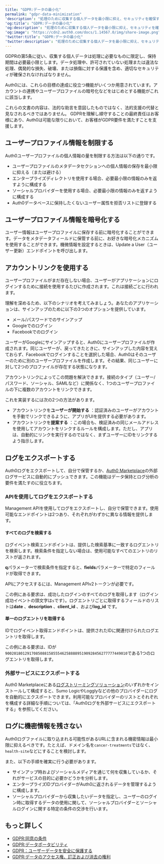 ```yaml
---
title: "GDPR:データの最小化"
permalink: "gdpr-data-minimization"
'description': "処理のために収集する個人データを最小限に抑え、セキュリティを確保する方法を説明します。"
'og:title': "GDPR:データの最小化"
'og:description': "処理のために収集する個人データを最小限に抑え、セキュリティを確保する方法を説明します。"
'og:image': "https://cdn2.auth0.com/docs/1.14567.0/img/share-image.png"
'twitter:title': "GDPR:データの最小化"
'twitter:description': "処理のために収集する個人データを最小限に抑え、セキュリティを確保する方法を説明します。"
---
```


GDPRの第5条に従い、収集する個人データは処理に必要なものに限定し、保持期間は必要最小限とします。データ処理中、許可されていない処理または違法な処理、偶発的な損失、破壊、または損傷に対する保護を含め、適切なセキュリティが確保されなければなりません。

Auth0には、これらの目標の達成に役立つ機能がいくつか用意されています。アカウントの連携やユーザープロファイルの暗号化などをはじめとする機能がこれに該当します。

<Callout icon="file-lines" color="#0EA5E9" iconType="regular">

これらの文書の内容は、法的な助言を意図したものではなく、法的支援の代替と見なされるべきではありません。 GDPRを理解し順守することの最終責任はお客様にあり、Auth0は可能な限りにおいて、お客様がGDPR要件を満たすことを支援します。

</Callout>

## ユーザープロファイル情報を制限する

Auth0ユーザープロファイルの個人情報の量を制限する方法は以下の通りです。

* ユーザープロファイルのメタデータセクションへの個人情報の保存を最小限に抑える（または避ける）
* エンタープライズディレクトリを使用する場合、必要最小限の情報のみを返すように構成する
* ソーシャルプロバイダーを使用する場合、必要最小限の情報のみを返すように構成する
* Auth0データベースに保持したくないユーザー属性を拒否リストに登録する

## ユーザープロファイル情報を暗号化する

ユーザー情報はユーザープロファイルに保存する前に暗号化することができます。データをメタデータフィールドに保管する前に、お好きな暗号化メカニズムを使用することができます。機微情報を設定するときは、Update a User（ユーザー更新）エンドポイントを呼び出します。

## アカウントリンクを使用する

ユーザープロファイルがまだ存在しない場合、ユーザーがアプリケーションにログインするために接続を使用するたびに作成されます。これは接続ごとに行われます。

理解を深めるため、以下のシナリオを考えてみましょう。あなたのアプリケーションは、サインアップのために以下の3つのオプションを提供しています。

* メール/パスワードでのサインアップ
* Googleでのログイン
* Facebookでのログイン

ユーザーがGoogleにサインアップすると、Auth0にユーザープロファイルが作成されます。同じユーザーが、戻ってきたときに、サインアップした内容を覚えておらず、Facebookでログインすることを選択した場合、Auth0はそのユーザーのために別のユーザープロファイルを作成します。その結果、同じユーザーに対して2つのプロファイルが存在する状態になります。

アカウントリンクによってこの問題を解決できます。接続のタイプ（ユーザー/パスワード、ソーシャル、<Tooltip data-tooltip-id="react-containers-DefinitionTooltip-1" href="/docs/ja-jp/glossary?term=security-assertion-markup-language" tip="Security Assertion Markup Language（SAML）: パスワードなしに二者間で認証情報を交換できる標準化プロトコル。" cta="用語集の表示">SAML</Tooltip>など）に関係なく、1つのユーザープロファイルの下に複数のアカウントをリンクできます。

これを実装するには次の2つの方法があります。

* アカウントリンクを**ユーザーが開始する** ：認証済みのユーザーがアカウントを手動でリンクできるように、アプリがUIを提供する必要があります。
* アカウントリンクを**提案する** ：この場合も、検証済みの同じメールアドレスを使用してアカウントをリンクするルールを構成します。ただし、アプリは、自動的にリンクを実行するのではなく、まずユーザーにIDをリンクするよう指示します。

## ログをエクスポートする

Auth0ログをエクスポートして、自分で保管するか、[Auth0 Marketplace](https://marketplace.auth0.com/features/log-streaming)の外部ログサービスに自動的にプッシュできます。この機能はデータ保持とログ分析の要件を満たすのに役立ちます。

### APIを使用してログをエクスポートする

<Tooltip data-tooltip-id="react-containers-DefinitionTooltip-0" href="/docs/ja-jp/glossary?term=management-api" tip="Management API: 顧客が管理タスクを実行できるようにするための製品。" cta="用語集の表示">Management API</Tooltip>を使用してログをエクスポートし、自分で保管できます。使用可能なエンドポイントは2つあり、それぞれがわずかに異なる情報を提供します。

#### すべてのログを検索する

ログイベント検索エンドポイントは、提供した検索基準に一致するログエントリを検索します。検索条件を指定しない場合は、使用可能なすべてのエントリのリストが返されます。

**q**パラメーターで検索条件を指定すると、**fields**パラメーターで特定のフィールドが取得できます。

APIにアクセスするには、Management APIv2トークンが必要です。

この例にある要求は、成功したログインのすべてのログを取得します（ログイン成功イベントの頭文字は`s`です）。ログエントリごとに取得するフィールドのリストは**date** 、**description** 、**client_id** 、および**log_id** です。

#### 単一のログエントリを取得する

IDでログイベント取得エンドポイントは、提供されたIDに関連付けられたログエントリを取得します。

この例にある要求は、IDが`90020180129170850881585554625888895190928456277777449010`である1つのログエントリを取得します。

### 外部サービスにエクスポートする

Auth0 Marketplaceにある[ログストリーミングソリューション](https://marketplace.auth0.com/features/log-streaming)のいずれかをインストールして構成すると、Sumo LogicやLogglyなどの他のプロバイダーにログを自動的にエクスポートできます。利用可能なプロバイダーのリストとそれぞれを構成する詳細な手順については、「Auth0ログを外部サービスにエクスポートする」を参照してください。

## ログに機密情報を残さない

Auth0ログファイルに取り込まれる可能性があるURLに含まれる機密情報は最小限に抑えるべきです。たとえば、ドメイン名を`cancer-treatments`ではなく、`health-site`などにすることを検討します。

また、以下の手順を確実に行う必要があります。

* サインアップ時およびソーシャルメディアを通じて何を収集しているか、それがサービスの目的に必要かどうかを分析します。
* エンタープライズIDプロバイダーがAuth0に返されるデータを管理するように構成します。
* ソーシャルプロバイダーから収集したいデータを指定し、ユーザーのログイン時に取得するデータの使用に関して、ソーシャルプロバイダーとソーシャルログインに関する特定の条件の交渉を行います。

## もっと詳しく

* [GDPR:同意の条件](/docs/ja-jp/secure/data-privacy-and-compliance/gdpr/gdpr-conditions-for-consent)
* [GDPR:データポータビリティ](/docs/ja-jp/secure/data-privacy-and-compliance/gdpr/gdpr-data-portability)
* [GDPR：ユーザーデータを安全に保護する](/docs/ja-jp/secure/data-privacy-and-compliance/gdpr/gdpr-protect-and-secure-user-data)
* [GDPR:データのアクセス権、訂正および消去の権利](/docs/ja-jp/secure/data-privacy-and-compliance/gdpr/gdpr-right-to-access-correct-and-erase-data)